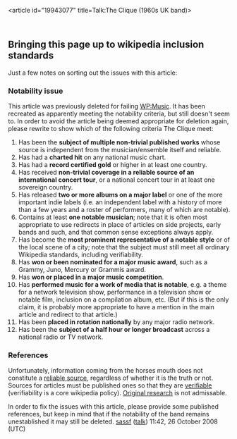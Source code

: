 <article id="19943077" title=Talk:The Clique (1960s UK band)>
	<talkpage id="19943077" title="Talk:The Clique (1960s UK band)">

==Bringing this page up to wikipedia inclusion standards==
Just a few notes on sorting out the issues with this article:

===Notability issue===
This article was previously deleted for failing [[WP:Music]].  It has been recreated as apparently meeting the notability criteria, but still doesn't seem to.  In order to avoid the article being deemed appropriate for deletion again, please rewrite to show which of the following criteria The Clique meet:

# Has been the '''subject of multiple non-trivial published works''' whose source is independent from the musician/ensemble itself and reliable.
# Has had a '''charted hit''' on any national music chart.
# Has had a '''record certified gold''' or higher in at least one country.
# Has received '''non-trivial coverage in a reliable source of an international concert tour''', or a national concert tour in at least one sovereign country.
# Has released '''two or more albums on a major label''' or one of the more important indie labels (i.e. an independent label with a history of more than a few years and a roster of performers, many of which are notable).
# Contains at least '''one notable musician'''; note that it is often most appropriate to use redirects in place of articles on side projects, early bands and such, and that common sense exceptions always apply.
# Has become the '''most prominent representative of a notable style''' or of the local scene of a city; note that the subject must still meet all ordinary Wikipedia standards, including verifiability.
# Has '''won or been nominated for a major music award''', such as a Grammy, Juno, Mercury or Grammis award.
# Has '''won or placed in a major music competition'''.
# Has '''performed music for a work of media that is notable''', e.g. a theme for a network television show, performance in a television show or notable film, inclusion on a compilation album, etc. (But if this is the only claim, it is probably more appropriate to have a mention in the main article and redirect to that article.)
# Has been '''placed in rotation nationally''' by any major radio network.
# Has been the '''subject of a half hour or longer broadcast''' across a national radio or TV network.

===References===
Unfortunately, information coming from the horses mouth does not constitute a [[WP:RS|reliable source]], regardless of whether it is the truth or not.  Sources for articles must be published ones so that they are [[WP:V|verifiable]] (verifiability is a core wikipedia policy).  [[WP:OR|Original research]] is not admissable.  

In order to fix the issues with this article, please provide some published references, but keep in mind that if the notability of the band remains unestablished it may still be deleted. [[User:Sassf|sassf]] ([[User talk:Sassf|talk]]) 11:42, 26 October 2008 (UTC)
	</talkpage>
</article>